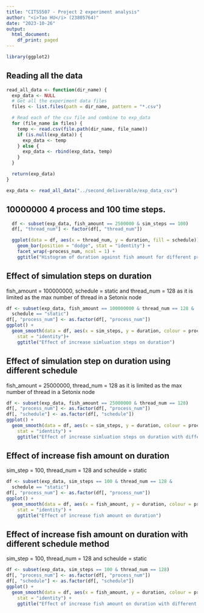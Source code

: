 ---
title: "CITS5507 - Project 2 experiment analysis"
author: "<i>Tao HU</i> (23805764)"
date: "2023-10-26"
output:
  html_document:
    df_print: paged
---

```{r setup, include=FALSE}
library(ggplot2)
```

## Reading all the data

```{r fig.width=12, fig.height=8}
read_all_data <- function(dir_name) {
  exp_data <- NULL
  # Get all the experiment data files
  files <- list.files(path = dir_name, pattern = "*.csv")

  # Read each of the csv file and combine to exp_data
  for (file_name in files) {
    temp <- read.csv(file.path(dir_name, file_name))
    if (is.null(exp_data)) {
      exp_data <- temp
    } else {
      exp_data <- rbind(exp_data, temp)
    }
  }

  return(exp_data)
}

exp_data <- read_all_data("../second_deliverable/exp_data_csv")
```


## 10000000 4 process and 100 time steps.
```{r fig.width=12, fig.height=16}
  df <- subset(exp_data, fish_amount == 2500000 & sim_steps == 100) 
  df[, "thread_num"] <- factor(df[, "thread_num"])

  ggplot(data = df, aes(x = thread_num, y = duration, fill = schedule)) +
    geom_bar(position = "dodge", stat = "identity") +
    facet_wrap(~process_num, ncol = 1) + 
    ggtitle("Histogram of duration against fish amount for different process and schedule")
```

## Effect of simulation steps on duration
fish_amount = 100000000, schedule = static and thread_num = 128 as it is limited as the max number of thread in a Setonix node

```{r fig.width=12, fig.height=8}
df <- subset(exp_data, fish_amount == 100000000 & thread_num == 128 & 
  schedule == "static")
df[, "process_num"] <- as.factor(df[, "process_num"])
ggplot() +
  geom_smooth(data = df, aes(x = sim_steps, y = duration, colour = process_num), 
    stat = "identity")+ 
    ggtitle("Effect of increase simluation steps on duration")
```

## Effect of simulation step on duration using different schedule
fish_amount = 25000000, thread_num = 128 as it is limited as the max number of thread in a Setonix node

```{r fig.width=12, fig.height=8}
df <- subset(exp_data, fish_amount == 25000000 & thread_num == 128)
df[, "process_num"] <- as.factor(df[, "process_num"])
df[, "schedule"] <- as.factor(df[, "schedule"])
ggplot() +
  geom_smooth(data = df, aes(x = sim_steps, y = duration, colour = process_num, linetype = schedule), 
    stat = "identity") +
    ggtitle("Effect of increase simluation steps on duration with different schedule method")
```

## Effect of increase fish amount on duration
sim_step = 100, thread_num = 128 and scheulde = static

```{r fig.width=12, fig.height=8}
df <- subset(exp_data, sim_steps == 100 & thread_num == 128 & 
  schedule == "static")
df[, "process_num"] <- as.factor(df[, "process_num"])
ggplot() +
  geom_smooth(data = df, aes(x = fish_amount, y = duration, colour = process_num), 
    stat = "identity") +
    ggtitle("Effect of increase fish amount on duration")
```

## Effect of increase fish amount on duration with different schedule method
sim_step = 100, thread_num = 128 and scheulde = static

```{r fig.width=12, fig.height=8}
df <- subset(exp_data, sim_steps == 100 & thread_num == 128)
df[, "process_num"] <- as.factor(df[, "process_num"])
df[, "schedule"] <- as.factor(df[, "schedule"])
ggplot() +
  geom_smooth(data = df, aes(x = fish_amount, y = duration, colour = process_num, linetype = schedule), 
    stat = "identity") + 
    ggtitle("Effect of increase fish amount on duration with different schedule method")
```